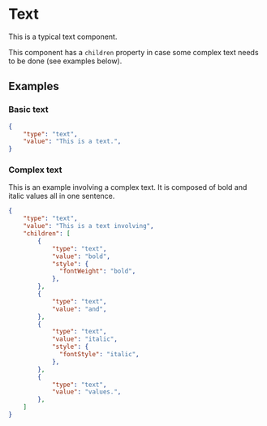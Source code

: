 
# Text

This is a typical text component. 

This component has a `children` property in case some complex text needs to be done (see examples below).

## Examples

### Basic text

```json
{
    "type": "text",
    "value": "This is a text.",
}
```

### Complex text

This is an example involving a complex text. It is composed of bold and italic values all in one sentence.

```json
{
    "type": "text",
    "value": "This is a text involving",
    "children": [
        {
            "type": "text",
            "value": "bold",
            "style": {
              "fontWeight": "bold",
            },
        },
        {
            "type": "text",
            "value": "and",
        },
        {
            "type": "text",
            "value": "italic",
            "style": {
              "fontStyle": "italic",
            },
        },
        {
            "type": "text",
            "value": "values.",
        },
    ]
}
```

<PropertyTable schema={textSchema}/>